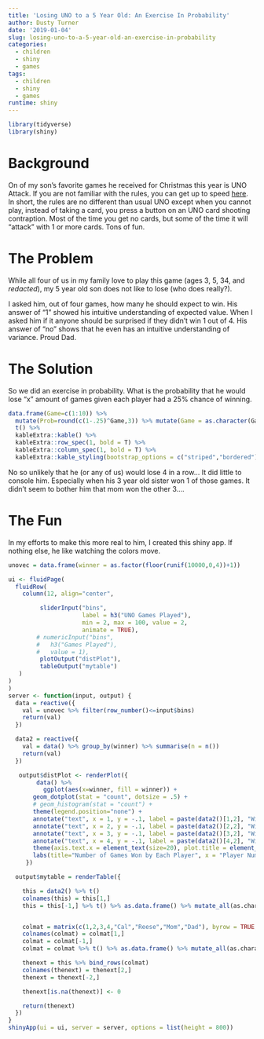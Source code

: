 ```yaml
---
title: 'Losing UNO to a 5 Year Old: An Exercise In Probability'
author: Dusty Turner
date: '2019-01-04'
slug: losing-uno-to-a-5-year-old-an-exercise-in-probability
categories:
  - children
  - shiny
  - games
tags:
  - children
  - shiny
  - games
runtime: shiny
---
```


```r
library(tidyverse)
library(shiny)
```


# Background

On of my son's favorite games he received for Christmas this year is UNO Attack.  If you are not familiar with the rules, you can get up to speed [here](https://en.wikipedia.org/wiki/Uno_Attack).  In short, the rules are no different than usual UNO except when you cannot play, instead of taking a card, you press a button on an UNO card shooting contraption.  Most of the time you get no cards, but some of the time it will "attack" with 1 or more cards.  Tons of fun.

# The Problem

While all four of us in my family love to play this game (ages 3, 5, 34, and *redacted*), my 5 year old son does not like to lose (who does really?).

I asked him, out of four games, how many he should expect to win.  His answer of "1" showed his intuitive understanding of expected value.  When I asked him if it anyone should be surprised if they didn't win 1 out of 4.  His answer of "no" shows that he even has an intuitive understanding of variance.  Proud Dad.

# The Solution

So we did an exercise in probability.  What is the probability that he would lose "x" amount of games given each player had a 25% chance of winning.

```r
data.frame(Game=c(1:10)) %>%
  mutate(Prob=round(c(1-.25)^Game,3)) %>% mutate(Game = as.character(Game)) %>%
  t() %>% 
  kableExtra::kable() %>% 
  kableExtra::row_spec(1, bold = T) %>%
  kableExtra::column_spec(1, bold = T) %>%
  kableExtra::kable_styling(bootstrap_options = c("striped","bordered"), full_width = F, position = "center")

```

No so unlikely that he (or any of us) would lose 4 in a row...  It did little to console him.  Especially when his 3 year old sister won 1 of those games.  It didn't seem to bother him that mom won the other 3....

# The Fun

In my efforts to make this more real to him, I created this shiny app.  If nothing else, he like watching the colors move.


```r
unovec = data.frame(winner = as.factor(floor(runif(10000,0,4))+1))

ui <- fluidPage(
  fluidRow(
    column(12, align="center",

         sliderInput("bins",
                     label = h3("UNO Games Played"),
                     min = 2, max = 100, value = 2,
                     animate = TRUE),
        # numericInput("bins",
        #   h3("Games Played"),
        #   value = 1),
         plotOutput("distPlot"),
         tableOutput("mytable")
   )
)
)
server <- function(input, output) {
  data = reactive({
    val = unovec %>% filter(row_number()<=input$bins)
    return(val)
  })

  data2 = reactive({
    val = data() %>% group_by(winner) %>% summarise(n = n())
    return(val)
  })

   output$distPlot <- renderPlot({
        data() %>% 
          ggplot(aes(x=winner, fill = winner)) +
       geom_dotplot(stat = "count", dotsize = .5) +
       # geom_histogram(stat = "count") +
       theme(legend.position="none") +
       annotate("text", x = 1, y = -.1, label = paste(data2()[1,2], "Wins")) +
       annotate("text", x = 2, y = -.1, label = paste(data2()[2,2], "Wins")) +
       annotate("text", x = 3, y = -.1, label = paste(data2()[3,2], "Wins")) +
       annotate("text", x = 4, y = -.1, label = paste(data2()[4,2], "Wins")) +
       theme(axis.text.x = element_text(size=20), plot.title = element_text(size = 20)) +
       labs(title="Number of Games Won by Each Player", x = "Player Number", y = "Wins", caption = "One Dot Equals One Win")
     })

  output$mytable = renderTable({

    this = data2() %>% t()
    colnames(this) = this[1,]
    this = this[-1,] %>% t() %>% as.data.frame() %>% mutate_all(as.character)


    colmat = matrix(c(1,2,3,4,"Cal","Reese","Mom","Dad"), byrow = TRUE, nrow = 2)
    colnames(colmat) = colmat[1,]
    colmat = colmat[-1,]
    colmat = colmat %>% t() %>% as.data.frame() %>% mutate_all(as.character)

    thenext = this %>% bind_rows(colmat)
    colnames(thenext) = thenext[2,]
    thenext = thenext[-2,]

    thenext[is.na(thenext)] <- 0

    return(thenext)
  })
}
shinyApp(ui = ui, server = server, options = list(height = 800))
```


<!-- ```{r, echo=FALSE} -->
<!-- shinyApp( -->

<!--   ui = fluidPage( -->
<!--     selectInput("region", "Region:", -->
<!--                 choices = colnames(WorldPhones)), -->
<!--     plotOutput("phonePlot") -->
<!--   ), -->

<!--   server = function(input, output) { -->
<!--     output$phonePlot = renderPlot({ -->
<!--       barplot(WorldPhones[,input$region]*1000, -->
<!--               ylab = "Number of Telephones", xlab = "Year") -->
<!--     }) -->
<!--   }, -->

<!--   options = list(height = 500) -->
<!-- ) -->
<!-- ``` -->